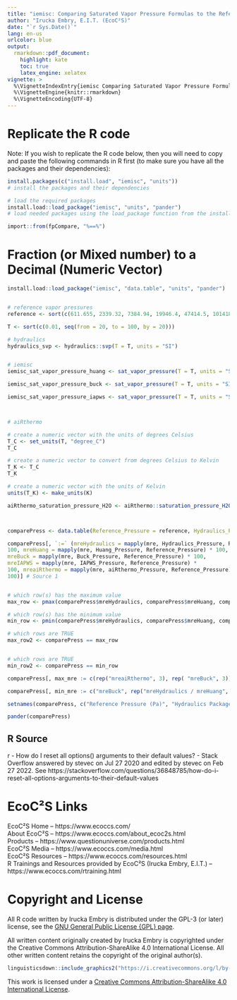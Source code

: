 ```yaml
---
title: "iemisc: Comparing Saturated Vapor Pressure Formulas to the Reference"
author: "Irucka Embry, E.I.T. (EcoC²S)"
date: "`r Sys.Date()`"
lang: en-us
urlcolor: blue
output:
  rmarkdown::pdf_document:
    highlight: kate
    toc: true
    latex_engine: xelatex
vignette: >
  %\VignetteIndexEntry{iemisc Comparing Saturated Vapor Pressure Formulas to the Reference}
  %\VignetteEngine{knitr::rmarkdown}
  %\VignetteEncoding{UTF-8}
---
```


\bigskip

# Replicate the R code

Note: If you wish to replicate the R code below, then you will need to copy and paste the following commands in R first (to make sure you have all the packages and their dependencies):  

```r
install.packages(c("install.load", "iemisc", "units"))
# install the packages and their dependencies
```

\bigskip
\bigskip

```r
# load the required packages
install.load::load_package("iemisc", "units", "pander")
# load needed packages using the load_package function from the install.load package (it is assumed that you have already installed these packages)

import::from(fpCompare, "%==%")
```

\bigskip
\bigskip

# Fraction (or Mixed number) to a Decimal (Numeric Vector)

```r

install.load::load_package("iemisc", "data.table", "units", "pander")


# reference vapor pressures
reference <- sort(c(611.655, 2339.32, 7384.94, 19946.4, 47414.5, 101418))

T <- sort(c(0.01, seq(from = 20, to = 100, by = 20)))

# hydraulics
hydraulics_svp <- hydraulics::svp(T = T, units = "SI")


# iemisc
iemisc_sat_vapor_pressure_huang <- sat_vapor_pressure(T = T, units = "SI", formula = "Huang")

iemisc_sat_vapor_pressure_buck <- sat_vapor_pressure(T = T, units = "SI", formula = "Buck")

iemisc_sat_vapor_pressure_iapws <- sat_vapor_pressure(T = T, units = "SI", formula = "IAPWS")



# aiRthermo

# create a numeric vector with the units of degrees Celsius
T_C <- set_units(T, "degree_C")
T_C

# create a numeric vector to convert from degrees Celsius to Kelvin
T_K <- T_C
T_K

# create a numeric vector with the units of Kelvin
units(T_K) <- make_units(K)

aiRthermo_saturation_pressure_H2O <- aiRthermo::saturation_pressure_H2O(drop_units(T_K))



comparePress <- data.table(Reference_Pressure = reference, Hydraulics_Pressure = hydraulics_svp, Huang_Pressure = iemisc_sat_vapor_pressure_huang, Buck_Pressure = iemisc_sat_vapor_pressure_buck, IAPWS_Pressure = iemisc_sat_vapor_pressure_iapws, aiRthermo_Pressure = aiRthermo_saturation_pressure_H2O)

comparePress[, `:=` (mreHydraulics = mapply(mre, Hydraulics_Pressure, Reference_Pressure) *
100, mreHuang = mapply(mre, Huang_Pressure, Reference_Pressure) * 100,
mreBuck = mapply(mre, Buck_Pressure, Reference_Pressure) * 100, 
mreIAPWS = mapply(mre, IAPWS_Pressure, Reference_Pressure) *
100, mreaiRthermo = mapply(mre, aiRthermo_Pressure, Reference_Pressure) *
100)] # Source 1


# which row(s) has the maximum value
max_row <- pmax(comparePress$mreHydraulics, comparePress$mreHuang, comparePress$mreBuck, comparePress$mreIAPWS, comparePress$mreaiRthermo)

# which row(s) has the minimum value
min_row <- pmin(comparePress$mreHydraulics, comparePress$mreHuang, comparePress$mreBuck, comparePress$mreIAPWS, comparePress$mreaiRthermo)

# which rows are TRUE
max_row2 <- comparePress == max_row


# which rows are TRUE
min_row2 <- comparePress == min_row

comparePress[, max_mre := c(rep("mreaiRthermo", 3), rep( "mreBuck", 3))]

comparePress[, min_mre := c("mreBuck", rep("mreHydraulics / mreHuang", 4), "mreIAPWS")]

setnames(comparePress, c("Reference Pressure (Pa)", "Hydraulics Package Pressure (Pa)", "Huang Pressure (Pa)", "Buck Pressure (Pa)", "IAPWS Pressure (Pa)", "aiRthermo Pressure (Pa)", "MRE % (Hydraulics Package vs. Reference)", "MRE % (Huang vs. Reference)", "MRE % (Buck vs. Reference)", "MRE % (IAPWS vs. Reference)", "MRE % (aiRthermo vs. Reference)", "Maximum MRE % Formula", "Minumum MRE % Formula"))

pander(comparePress)
```

\bigskip
\bigskip

## R Source

r - How do I reset all options() arguments to their default values? - Stack Overflow answered by stevec on Jul 27 2020 and edited by stevec on Feb 27 2022. See https://stackoverflow.com/questions/36848785/how-do-i-reset-all-options-arguments-to-their-default-values  

\bigskip
\bigskip

# EcoC²S Links

EcoC²S Home -- https://www.ecoccs.com/  
About EcoC²S -- https://www.ecoccs.com/about_ecoc2s.html  
Products -- https://www.questionuniverse.com/products.html  
EcoC²S Media -- https://www.ecoccs.com/media.html  
EcoC²S Resources -- https://www.ecoccs.com/resources.html  
R Trainings and Resources provided by EcoC²S (Irucka Embry, E.I.T.) -- https://www.ecoccs.com/rtraining.html  

\bigskip
\bigskip

# Copyright and License

All R code written by Irucka Embry is distributed under the GPL-3 (or later) license, see the [GNU General Public License {GPL} page](https://www.gnu.org/licenses/gpl-3.0.html).  

All written content originally created by Irucka Embry is copyrighted under the Creative Commons Attribution-ShareAlike 4.0 International License. All other written content retains the copyright of the original author(s).  


```r
linguisticsdown::include_graphics2("https://i.creativecommons.org/l/by-sa/4.0/88x31.png")
```

This work is licensed under a [Creative Commons Attribution-ShareAlike 4.0 International License](https://creativecommons.org/licenses/by-sa/4.0/).  
